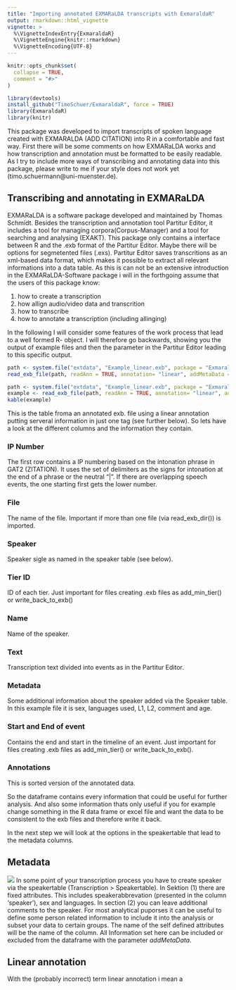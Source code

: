 ```yaml
---
title: "Importing annotated EXMARaLDA transcripts with ExmaraldaR"
output: rmarkdown::html_vignette
vignette: >
  %\VignetteIndexEntry{ExmaraldaR}
  %\VignetteEngine{knitr::rmarkdown}
  %\VignetteEncoding{UTF-8}
---
```


```r
knitr::opts_chunk$set(
  collapse = TRUE,
  comment = "#>"
)
```

```r
library(devtools)
install_github("TimoSchuer/ExmaraldaR", force = TRUE)
library(ExmaraldaR)
library(knitr)

```
This package was developed to import transcripts of spoken language created with EXMARALDA (ADD CITATION) into R in a comfortable and fast way. First there will be some comments on how EXMARaLDA works and how transcription and annotation must be formatted to be easily readable. As I try to include more ways of transcribing and annotating data into this package, please write to me if your style does not work yet (timo.schuermann@uni-muenster.de).  

## Transcribing and annotating in EXMARaLDA

EXMARaLDA is a software package developed and maintained by Thomas Schmidt. Besides the transcription and annotation tool Partitur Editor, it includes a tool for managing corpora(Corpus-Manager) and a tool for searching and analysing (EXAKT). This package only contains a interface between R and the .exb format of the Partitur Editor. Maybe there will be options for segmetented files (.exs). Partitur Editor saves transcritions as an xml-based data format, which makes it possible to extract all relevant informations into a data table.
As this is can not be an extensive introduction in the EXMARaLDA-Software package i will in the forthgoing assume that the users of this package know:

1. how to create a transcription
2. how allign audio/video data and transcrition
3. how to transcribe 
4. how to annotate a transcription (including allinging)

In the following I will consider some features of the work process that lead to a well formed R- object. I will therefore go backwards, showing you the output of example files and then the parameter in the Partitur Editor leading to this specific output.

```r
path <- system.file("extdata", "Example_linear.exb", package = "ExmaraldaR", mustWork = TRUE)
read_exb_file(path, readAnn = TRUE, annotation= "linear", addMetaData = TRUE)
```
```r
path <- system.file("extdata", "Example_linear.exb", package = "ExmaraldaR", mustWork = TRUE)
example <- read_exb_file(path, readAnn = TRUE, annotation= "linear", addMetaData = TRUE)
kable(example)
```

This is the table froma an annotated exb. file using a linear annotation putting serveral information in just one tag (see further below). So lets have a look at the different columns and the information they contain.

### IP Number 

The first row contains a IP numbering based on the intonation phrase in GAT2 (ZITATION). It uses the set of delimiters as the signs for intonation at the end of a phrase or the neutral "|". If there are overlapping speech events, the one starting first gets the lower number.

### File

The name of the file. Important if more than one file (via read_exb_dir()) is imported.

### Speaker

Speaker sigle as named in the speaker table (see below).

### Tier ID

ID of each tier. Just important for files creating .exb files as add_min_tier() or write_back_to_exb()

### Name

Name of the speaker.

### Text 

Transcription text divided into events as in the Partitur Editor.

### Metadata

Some additional information about the speaker added via the Speaker table. In this example file it is sex, languages used, L1, L2, comment and age.

### Start and End of event

Contains the end and start in the timeline of an event. Just important for files creating .exb files as add_min_tier() or write_back_to_exb().

### Annotations

This is sorted version of the annotated data.

So the dataframe contains every information that could be useful for further analysis. And also some information thats only useful if you for example change something in the R data frame or excel file and want the data to be consistent to the exb files and therefore write it back.

In the next step we will look at the options in the speakertable that lead to the metadata columns.


## Metadata

![](C:\Users\Admin\sciebo\R\Kookkurrenz\Paket\metadata.png)
In some point of your transcription process you have to create speaker via the speakertable (Transcription > Speakertable). In Sektion (1) there are fixed attributes. This includes speakerabbrevation (presented in the column 'speaker'), sex and languages. In section (2) you can leave additional comments to the speaker. For most analytical puporses it can be useful to define some person related information to include it into the analysis or subset your data to certain groups. The name of the self defined attributes will be the name of the column. All Information set here can be included or excluded from the dataframe with the parameter *addMetaData*.

## Linear annotation

With the (probably incorrect) term linear annotation i mean a 
